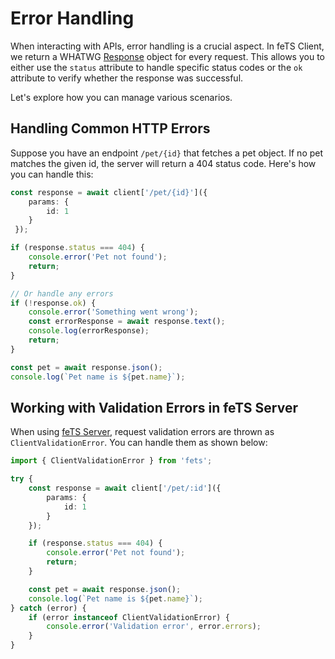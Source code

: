 # Error Handling

When interacting with APIs, error handling is a crucial aspect. In feTS Client, we return a WHATWG
[Response](https://developer.mozilla.org/en-US/docs/Web/API/Response) object for every request. This
allows you to either use the `status` attribute to handle specific status codes or the `ok`
attribute to verify whether the response was successful.

Let's explore how you can manage various scenarios.

## Handling Common HTTP Errors

Suppose you have an endpoint `/pet/{id}` that fetches a pet object. If no pet matches the given id,
the server will return a 404 status code. Here's how you can handle this:

```ts
const response = await client['/pet/{id}']({
    params: {
        id: 1
    }
 });

if (response.status === 404) {
    console.error('Pet not found');
    return;
}

// Or handle any errors
if (!response.ok) {
    console.error('Something went wrong');
    const errorResponse = await response.text();
    console.log(errorResponse);
    return;
}

const pet = await response.json();
console.log(`Pet name is ${pet.name}`);
```

## Working with Validation Errors in feTS Server

When using [feTS Server](/server/quick-start), request validation errors are thrown as
`ClientValidationError`. You can handle them as shown below:

```ts
import { ClientValidationError } from 'fets';

try {
    const response = await client['/pet/:id']({
        params: {
            id: 1
        }
    });

    if (response.status === 404) {
        console.error('Pet not found');
        return;
    }

    const pet = await response.json();
    console.log(`Pet name is ${pet.name}`);
} catch (error) {
    if (error instanceof ClientValidationError) {
        console.error('Validation error', error.errors);
    }
}
```
